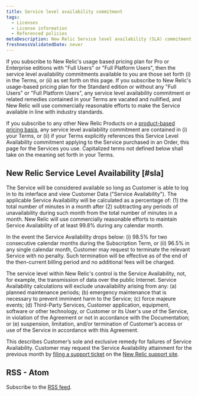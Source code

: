```yaml
---
title: Service level availability commitment
tags:
  - Licenses
  - License information
  - Referenced policies
metaDescription: New Relic Service level availability (SLA) commitment
freshnessValidatedDate: never
---
```


If you subscribe to New Relic's usage based pricing plan for Pro or Enterprise editions with "Full Users" or "Full Platform Users", then the service level availability commitments available to you are those set forth (i) in the Terms, or (ii) as set forth on this page. If you subscribe to New Relic's usage-based pricing plan for the Standard edition or without any "Full Users" or "Full Platform Users", any service level availability commitment or related remedies contained in your Terms are vacated and nullified, and New Relic will use commercially reasonable efforts to make the Service available in line with industry standards.

If you subscribe to any other New Relic Products on a [product-based pricing basis](/docs/accounts/original-accounts-billing/product-pricing/product-based-pricing), any service level availability commitment are contained in (i) your Terms, or (ii) if your Terms explicitly references this Service Level Availability commitment applying to the Service purchased in an Order, this page for the Services you use. Capitalized terms not defined below shall take on the meaning set forth in your Terms.

## New Relic Service Level Availability [#sla]

The Service will be considered available so long as Customer is able to log in to its interface and view Customer Data ("Service Availability"). The applicable Service Availability will be calculated as a percentage of: (1) the total number of minutes in a month after (2) subtracting any periods of unavailability during such month from the total number of minutes in a month. New Relic will use commercially reasonable efforts to maintain Service Availability of at least 99.8% during any calendar month.

In the event the Service Availability drops below: (i) 98.5% for two consecutive calendar months during the Subscription Term, or (ii) 96.5% in any single calendar month, Customer may request to terminate the relevant Service with no penalty. Such termination will be effective as of the end of the then-current billing period and no additional fees will be charged.

The service level within New Relic's control is the Service Availability, not, for example, the transmission of data over the public Internet. Service Availability calculations will exclude unavailability arising from any: (a) planned maintenance periods; (b) emergency maintenance that is necessary to prevent imminent harm to the Service; (c) force majeure events; (d) Third-Party Services, Customer application, equipment, software or other technology, or Customer or its User's use of the Service, in violation of the Agreement or not in accordance with the Documentation; or (e) suspension, limitation, and/or termination of Customer’s access or use of the Service in accordance with this Agreement.

This describes Customer’s sole and exclusive remedy for failures of Service Availability. Customer may request the Service Availability attainment for the previous month by [filing a support ticket](/docs/using-new-relic/welcome-new-relic/get-started/find-help-use-support-portal) on the [New Relic support site](https://support.newrelic.com).

## RSS - Atom

Subscribe to the [RSS feed](https://github.com/newrelic/docs-website/commits/develop/src/content/docs/licenses/license-information/referenced-policies/service-level-availability-commitment.mdx.atom).
